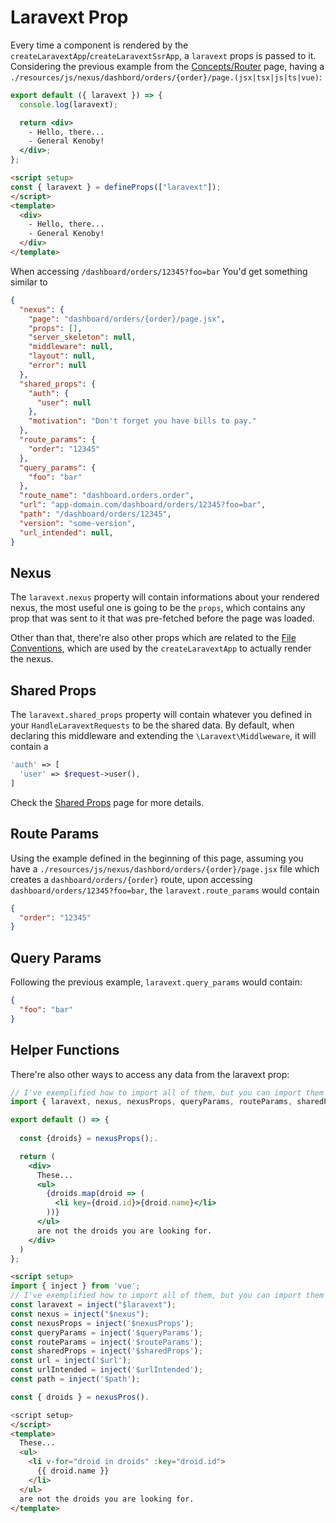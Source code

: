 
# Laravext Prop

Every time a component is rendered by the `createLaravextApp`/`createLaravextSsrApp`, a `laravext` props is passed to it. Considering the previous example from the [Concepts/Router](/docs/concepts/router) page, having a `./resources/js/nexus/dashbord/orders/{order}/page.(jsx|tsx|js|ts|vue)`:

<Tabs>

<TabItem value="React" label="React">

```jsx
export default ({ laravext }) => {
  console.log(laravext);

  return <div>
    - Hello, there... 
    - General Kenoby!
  </div>;
};
```

  </TabItem>
  <TabItem value="Vue" label="Vue">

```html
<script setup>
const { laravext } = defineProps(["laravext"]);
</script>
<template>
  <div>
    - Hello, there... 
    - General Kenoby!
  </div>
</template>
```

  </TabItem>
</Tabs>

When accessing `/dashboard/orders/12345?foo=bar`
You'd get something similar to

```json
{
  "nexus": {
    "page": "dashboard/orders/{order}/page.jsx",
    "props": [],
    "server_skeleton": null,
    "middleware": null,
    "layout": null,
    "error": null
  },
  "shared_props": {
    "auth": {
      "user": null
    },
    "motivation": "Don't forget you have bills to pay."
  },
  "route_params": {
    "order": "12345"
  },
  "query_params": {
    "foo": "bar"
  },
  "route_name": "dashboard.orders.order",
  "url": "app-domain.com/dashboard/orders/12345?foo=bar",
  "path": "/dashboard/orders/12345",
  "version": "some-version",
  "url_intended": null,
}
```

## Nexus

The `laravext.nexus` property will contain informations about your rendered nexus, the most useful one is going to be the `props`, which contains any prop that was sent to it that was pre-fetched before the page was loaded.

Other than that, there're also other props which are related to the [File Conventions](/docs/concepts/file-conventions), which are used by the `createLaravextApp` to actually render the nexus.

## Shared Props

The `laravext.shared_props` property will contain whatever you defined in your `HandleLaravextRequests` to be the shared data. By default, when declaring this middleware and extending the `\Laravext\Middlweware`, it will contain a

```php
'auth' => [
  'user' => $request->user(),
]
```

Check the [Shared Props](/docs/tools/shared-props) page for more details.

## Route Params

Using the example defined in the beginning of this page, assuming you have a `./resources/js/nexus/dashbord/orders/{order}/page.jsx` file which creates a `dashboard/orders/{order}` route, upon accessing `dashboard/orders/12345?foo=bar`, the `laravext.route_params` would contain

```json
{
  "order": "12345"
}
```

## Query Params

Following the previous example, `laravext.query_params` would contain:

```json
{
  "foo": "bar"
}
```

## Helper Functions

There're also other ways to access any data from the laravext prop:

<Tabs>

<TabItem value="React" label="React">

```jsx
// I've exemplified how to import all of them, but you can import them individually as needed
import { laravext, nexus, nexusProps, queryParams, routeParams, sharedProps, url, urlIntended, path } from '@laravext/react'

export default () => {
  
  const {droids} = nexusProps();.

  return (
    <div>
      These...
      <ul>
        {droids.map(droid => (
          <li key={droid.id}>{droid.name}</li>
        ))}
      </ul>
      are not the droids you are looking for.
    </div>
  )
};
```

  </TabItem>
  <TabItem value="Vue" label="Vue">

```html
<script setup>
import { inject } from 'vue';
// I've exemplified how to import all of them, but you can import them individually as needed
const laravext = inject("$laravext");
const nexus = inject("$nexus");
const nexusProps = inject('$nexusProps');
const queryParams = inject('$queryParams');
const routeParams = inject('$routeParams');
const sharedProps = inject('$sharedProps');
const url = inject('$url');
const urlIntended = inject('$urlIntended');
const path = inject('$path');

const { droids } = nexusPros().

<script setup>
</script>
<template>
  These...
  <ul>
    <li v-for="droid in droids" :key="droid.id">
      {{ droid.name }}
    </li>
  </ul>
  are not the droids you are looking for.
</template>
```

  </TabItem>
</Tabs>
